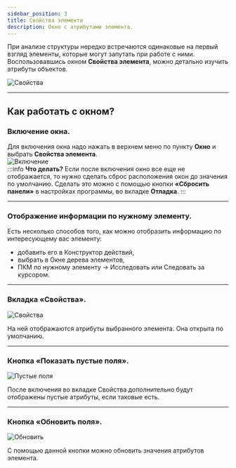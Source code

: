 ```yaml
---
sidebar_position: 3
title: Свойства элемента
description: Окно с атрибутами элемента.
---  
```


При анализе структуры нередко встречаются одинаковые на первый взгляд элементы, которые могут запутать при работе с ними. Воспользовавшись окном **Свойства элемента**, можно детально изучить атрибуты объектов.  

![Свойства](./assets/ElementProp/ElementProp_Pic1.png)  
_______________________________________________  
## Как работать с окном?  
### Включение окна.  
Для включения окна надо нажать в верхнем меню по пункту **Окно** и выбрать **Свойства элемента**.  
![Включение](./assets/ElementProp/ElementProp_Pic2.png)  
:::info **Что делать?**
Если после включения окно все еще не отображается, то нужно сделать сброс расположения окон до значения по умолчанию. Сделать это можно с помощью кнопки **«Сбросить панели»** в настройках программы, во вкладке **Отладка**.
::: 
_______________________________________________    
### Отображение информации по нужному элементу.  
Есть несколько способов того, как можно отобразить информацию по интересующему вас элементу:  
- добавить его в Конструктор действий,  
- выбрать в Окне дерева элементов,  
- ПКМ по нужному элементу → Исследовать или Следовать за курсором.  
_______________________________________________  
### Вкладка «Свойства».  
![Свойства](./assets/ElementProp/ElementProp_Pic3.png)  

На ней отображаются атрибуты выбранного элемента. Она открыта по умолчанию.  
_______________________________________________ 
### Кнопка «Показать пустые поля».  
![Пустые поля](./assets/ElementProp/ElementProp_Pic4.png)  

После включения во вкладке Свойства дополнительно будут отображены пустые атрибуты, если таковые есть.  
_______________________________________________   
### Кнопка «Обновить поля».  
![Обновить](./assets/ElementProp/ElementProp_Pic5.png)  
  
С помощью данной кнопки можно обновить значения атрибутов элемента. 